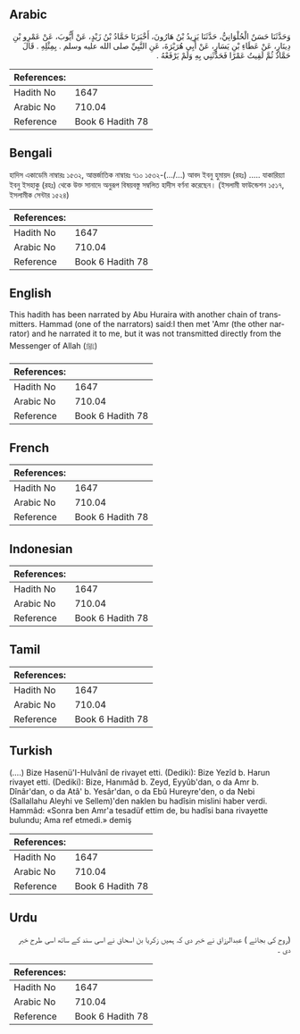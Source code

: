 ## Arabic


<div dir="rtl" lang="ar" style={{fontSize:'larger',backgroundColor:'#f8f9fa',padding:20}}>
وَحَدَّثَنَا حَسَنٌ الْحُلْوَانِيُّ، حَدَّثَنَا يَزِيدُ بْنُ هَارُونَ، أَخْبَرَنَا حَمَّادُ بْنُ زَيْدٍ، عَنْ أَيُّوبَ، عَنْ عَمْرِو بْنِ دِينَارٍ، عَنْ عَطَاءِ بْنِ يَسَارٍ، عَنْ أَبِي هُرَيْرَةَ، عَنِ النَّبِيِّ صلى الله عليه وسلم ‏.‏ بِمِثْلِهِ ‏.‏ قَالَ حَمَّادٌ ثُمَّ لَقِيتُ عَمْرًا فَحَدَّثَنِي بِهِ وَلَمْ يَرْفَعْهُ ‏.‏
</div>
<div style={{backgroundColor:'#f8f9fa',padding:20, marginBottom: 10}}><table> <thead> <tr> <th>References:</th> <th></th> </tr> </thead> <tbody><tr><td>Hadith No</td><td>1647</td></tr><tr><td>Arabic No</td><td>710.04</td></tr><tr><td>Reference</td><td>Book 6 Hadith 78</td></tr></tbody></table></div>

## Bengali


<div dir="ltr" lang="bn" style={{fontSize:'larger',backgroundColor:'#f8f9fa',padding:20}}>
হাদিস একাডেমি নাম্বারঃ ১৫৩২, আন্তর্জাতিক নাম্বারঃ ৭১০ ১৫৩২-(.../...) আবদ ইবনু হুমায়দ (রহঃ) ..... যাকারিয়্যা ইবনু ইসহাকু (রহঃ) থেকে উক্ত সানাদে অনুরূপ বিষয়বস্তু সম্বলিত হাদীস বর্ণনা করেছেন। (ইসলামী ফাউন্ডেশন ১৫১৭, ইসলামীক সেন্টার ১৫২৪)
</div>
<div style={{backgroundColor:'#f8f9fa',padding:20, marginBottom: 10}}><table> <thead> <tr> <th>References:</th> <th></th> </tr> </thead> <tbody><tr><td>Hadith No</td><td>1647</td></tr><tr><td>Arabic No</td><td>710.04</td></tr><tr><td>Reference</td><td>Book 6 Hadith 78</td></tr></tbody></table></div>

## English


<div dir="ltr" lang="en" style={{fontSize:'larger',backgroundColor:'#f8f9fa',padding:20}}>
This hadith has been narrated by Abu Huraira with another chain of transmitters. Hammad (one of the narrators) said:I then met 'Amr (the other narrator) and he narrated it to me, but it was not transmitted directly from the Messenger of Allah (ﷺ)
</div>
<div style={{backgroundColor:'#f8f9fa',padding:20, marginBottom: 10}}><table> <thead> <tr> <th>References:</th> <th></th> </tr> </thead> <tbody><tr><td>Hadith No</td><td>1647</td></tr><tr><td>Arabic No</td><td>710.04</td></tr><tr><td>Reference</td><td>Book 6 Hadith 78</td></tr></tbody></table></div>

## French


<div dir="ltr" lang="fr" style={{fontSize:'larger',backgroundColor:'#f8f9fa',padding:20}}>

</div>
<div style={{backgroundColor:'#f8f9fa',padding:20, marginBottom: 10}}><table> <thead> <tr> <th>References:</th> <th></th> </tr> </thead> <tbody><tr><td>Hadith No</td><td>1647</td></tr><tr><td>Arabic No</td><td>710.04</td></tr><tr><td>Reference</td><td>Book 6 Hadith 78</td></tr></tbody></table></div>

## Indonesian


<div dir="ltr" lang="id" style={{fontSize:'larger',backgroundColor:'#f8f9fa',padding:20}}>

</div>
<div style={{backgroundColor:'#f8f9fa',padding:20, marginBottom: 10}}><table> <thead> <tr> <th>References:</th> <th></th> </tr> </thead> <tbody><tr><td>Hadith No</td><td>1647</td></tr><tr><td>Arabic No</td><td>710.04</td></tr><tr><td>Reference</td><td>Book 6 Hadith 78</td></tr></tbody></table></div>

## Tamil


<div dir="ltr" lang="ta" style={{fontSize:'larger',backgroundColor:'#f8f9fa',padding:20}}>

</div>
<div style={{backgroundColor:'#f8f9fa',padding:20, marginBottom: 10}}><table> <thead> <tr> <th>References:</th> <th></th> </tr> </thead> <tbody><tr><td>Hadith No</td><td>1647</td></tr><tr><td>Arabic No</td><td>710.04</td></tr><tr><td>Reference</td><td>Book 6 Hadith 78</td></tr></tbody></table></div>

## Turkish


<div dir="ltr" lang="tr" style={{fontSize:'larger',backgroundColor:'#f8f9fa',padding:20}}>
(….) Bize Hasenü'I-Hulvânî de rivayet etti. (Dediki): Bize Yezîd b. Harun rivayet etti. (Dediki): Bize, Hanımâd b. Zeyd, Eyyûb'dan, o da Amr b. Dînâr'dan, o da Atâ' b. Yesâr'dan, o da Ebû Hureyre'den, o da Nebi (Sallallahu Aleyhi ve Sellem)'den naklen bu hadîsin mislini haber verdi. Hammâd: «Sonra ben Amr'a tesadüf ettim de, bu hadîsi bana rivayette bulundu; Ama ref etmedi.» demiş
</div>
<div style={{backgroundColor:'#f8f9fa',padding:20, marginBottom: 10}}><table> <thead> <tr> <th>References:</th> <th></th> </tr> </thead> <tbody><tr><td>Hadith No</td><td>1647</td></tr><tr><td>Arabic No</td><td>710.04</td></tr><tr><td>Reference</td><td>Book 6 Hadith 78</td></tr></tbody></table></div>

## Urdu


<div dir="rtl" lang="ur" style={{fontSize:'larger',backgroundColor:'#f8f9fa',padding:20}}>
(روح کی بجائے ) عبدالرزاق نے خبر دی کہ ہمیں زکریا بن اسحاق نے اسی سند کے ساتھ اسی طرح خبر دی ۔
</div>
<div style={{backgroundColor:'#f8f9fa',padding:20, marginBottom: 10}}><table> <thead> <tr> <th>References:</th> <th></th> </tr> </thead> <tbody><tr><td>Hadith No</td><td>1647</td></tr><tr><td>Arabic No</td><td>710.04</td></tr><tr><td>Reference</td><td>Book 6 Hadith 78</td></tr></tbody></table></div>